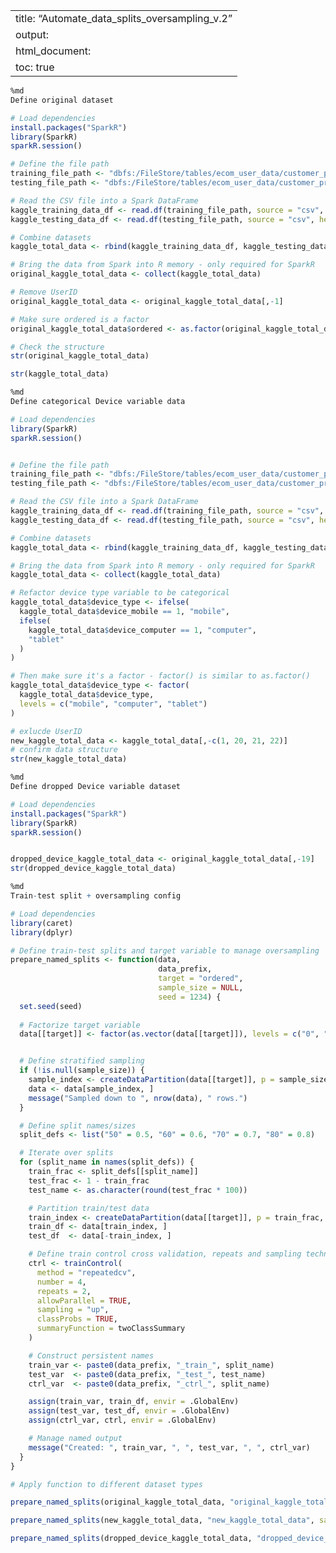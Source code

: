 
---
title: "Automate_data_splits_oversampling_v.2"
output:
  html_document:
    toc: true
---


```r
%md
Define original dataset
```


```r
# Load dependencies
install.packages("SparkR")
library(SparkR)
sparkR.session()

# Define the file path
training_file_path <- "dbfs:/FileStore/tables/ecom_user_data/customer_propensity_training_sample.csv"
testing_file_path <- "dbfs:/FileStore/tables/ecom_user_data/customer_propensity_testing_sample.csv"

# Read the CSV file into a Spark DataFrame
kaggle_training_data_df <- read.df(training_file_path, source = "csv", header = "true", inferSchema = "true")
kaggle_testing_data_df <- read.df(testing_file_path, source = "csv", header = "true", inferSchema = "true")

# Combine datasets
kaggle_total_data <- rbind(kaggle_training_data_df, kaggle_testing_data_df)

# Bring the data from Spark into R memory - only required for SparkR
original_kaggle_total_data <- collect(kaggle_total_data)

# Remove UserID
original_kaggle_total_data <- original_kaggle_total_data[,-1]

# Make sure ordered is a factor
original_kaggle_total_data$ordered <- as.factor(original_kaggle_total_data$ordered)

# Check the structure
str(original_kaggle_total_data) 
```


```r
str(kaggle_total_data)
```


```r
%md
Define categorical Device variable data
```


```r
# Load dependencies
library(SparkR)
sparkR.session()


# Define the file path
training_file_path <- "dbfs:/FileStore/tables/ecom_user_data/customer_propensity_training_sample.csv"
testing_file_path <- "dbfs:/FileStore/tables/ecom_user_data/customer_propensity_testing_sample.csv"

# Read the CSV file into a Spark DataFrame
kaggle_training_data_df <- read.df(training_file_path, source = "csv", header = "true", inferSchema = "true")
kaggle_testing_data_df <- read.df(testing_file_path, source = "csv", header = "true", inferSchema = "true")

# Combine datasets
kaggle_total_data <- rbind(kaggle_training_data_df, kaggle_testing_data_df)

# Bring the data from Spark into R memory - only required for SparkR
kaggle_total_data <- collect(kaggle_total_data)

# Refactor device type variable to be categorical
kaggle_total_data$device_type <- ifelse(
  kaggle_total_data$device_mobile == 1, "mobile",
  ifelse(
    kaggle_total_data$device_computer == 1, "computer",
    "tablet"
  )
)

# Then make sure it's a factor - factor() is similar to as.factor()
kaggle_total_data$device_type <- factor(
  kaggle_total_data$device_type,
  levels = c("mobile", "computer", "tablet")
)

# exlucde UserID
new_kaggle_total_data <- kaggle_total_data[,-c(1, 20, 21, 22)]
# confirm data structure
str(new_kaggle_total_data)
```


```r
%md
Define dropped Device variable dataset
```


```r
# Load dependencies
install.packages("SparkR")
library(SparkR)
sparkR.session()


dropped_device_kaggle_total_data <- original_kaggle_total_data[,-19]
str(dropped_device_kaggle_total_data)
```


```r
%md
Train-test split + oversampling config
```


```r
# Load dependencies
library(caret)
library(dplyr)

# Define train-test splits and target variable to manage oversampling
prepare_named_splits <- function(data, 
                                 data_prefix,      
                                 target = "ordered", 
                                 sample_size = NULL,  
                                 seed = 1234) {
  set.seed(seed)
  
  # Factorize target variable
  data[[target]] <- factor(as.vector(data[[target]]), levels = c("0", "1"), labels = c("class0", "class1"))


  # Define stratified sampling
  if (!is.null(sample_size)) {
    sample_index <- createDataPartition(data[[target]], p = sample_size / nrow(data), list = FALSE)
    data <- data[sample_index, ]
    message("Sampled down to ", nrow(data), " rows.")
  }

  # Define split names/sizes
  split_defs <- list("50" = 0.5, "60" = 0.6, "70" = 0.7, "80" = 0.8)

  # Iterate over splits
  for (split_name in names(split_defs)) {
    train_frac <- split_defs[[split_name]]
    test_frac <- 1 - train_frac
    test_name <- as.character(round(test_frac * 100))

    # Partition train/test data
    train_index <- createDataPartition(data[[target]], p = train_frac, list = FALSE)
    train_df <- data[train_index, ]
    test_df  <- data[-train_index, ]

    # Define train control cross validation, repeats and sampling technique
    ctrl <- trainControl(
      method = "repeatedcv",
      number = 4,
      repeats = 2,
      allowParallel = TRUE,
      sampling = "up",
      classProbs = TRUE,
      summaryFunction = twoClassSummary
    )

    # Construct persistent names
    train_var <- paste0(data_prefix, "_train_", split_name)
    test_var  <- paste0(data_prefix, "_test_", test_name)
    ctrl_var  <- paste0(data_prefix, "_ctrl_", split_name)

    assign(train_var, train_df, envir = .GlobalEnv)
    assign(test_var, test_df, envir = .GlobalEnv)
    assign(ctrl_var, ctrl, envir = .GlobalEnv)

    # Manage named output
    message("Created: ", train_var, ", ", test_var, ", ", ctrl_var)
  }
}

```


```r
# Apply function to different dataset types

prepare_named_splits(original_kaggle_total_data, "original_kaggle_total_data", sample_size = 60000)

prepare_named_splits(new_kaggle_total_data, "new_kaggle_total_data", sample_size = 60000)

prepare_named_splits(dropped_device_kaggle_total_data, "dropped_device_kaggle_total_data", sample_size = 60000)

```
